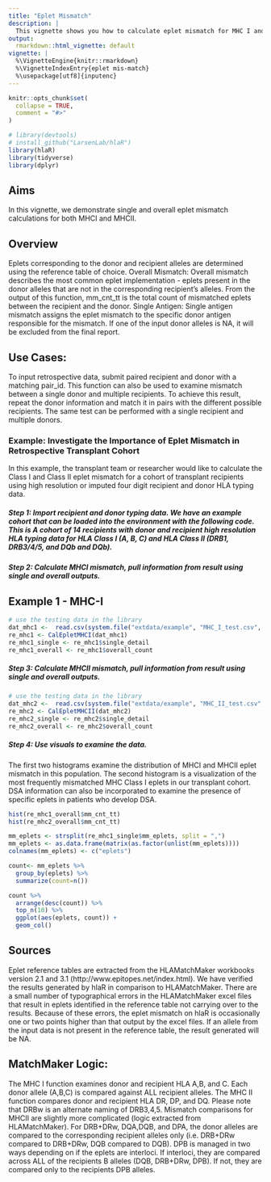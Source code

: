 ```yaml
---
title: "Eplet Mismatch"
description: |
  This vignette shows you how to calculate eplet mismatch for MHC I and II
output:
  rmarkdown::html_vignette: default
vignette: |
  %\VignetteEngine{knitr::rmarkdown}
  %\VignetteIndexEntry{eplet mis-match}
  %\usepackage[utf8]{inputenc}
---
```


```r
knitr::opts_chunk$set(
  collapse = TRUE,
  comment = "#>"
)
```

```r
# library(devtools)
# install_github("LarsenLab/hlaR")
library(hlaR)
library(tidyverse)
library(dplyr)
```

## Aims
In this vignette, we demonstrate single and overall eplet mismatch calculations for both MHCI and MHCII. 

## Overview
Eplets corresponding to the donor and recipient alleles are determined using the reference table of choice. 
Overall Mismatch: 
Overall mismatch describes the most common eplet implementation - eplets present in the donor alleles that are not in the corresponding recipient's alleles. From the output of this function, mm_cnt_tt is the total count of mismatched eplets between the recipient and the donor. 
Single Antigen:
Single antigen mismatch assigns the eplet mismatch to the specific donor antigen responsible for the mismatch. If one of the input donor alleles is NA, it will be excluded from the final report. 

## Use Cases: 
 To input retrospective data, submit paired recipient and donor with a matching pair_id. This function can also be used to examine mismatch between a single donor and multiple recipients. To achieve this result, repeat the donor information and match it in pairs with the different possible recipients. The same test can be performed with a single recipient and multiple donors. 

### Example: Investigate the Importance of Eplet Mismatch in Retrospective Transplant Cohort 
In this example, the transplant team or researcher would like to calculate the Class I and Class II eplet mismatch for a cohort of transplant recipients using high resolution or imputed four digit recipient and donor HLA typing data.

##### Step 1: Import recipient and donor typing data. We have an example cohort that can be loaded into the environment with the following code. This is  A cohort of 14 recipients with donor and recipient high resolution HLA typing data for HLA Class I (A, B, C) and HLA Class II (DRB1, DRB3/4/5, and DQb and DQb).

##### Step 2: Calculate MHCI mismatch, pull information from result using single and overall outputs. 

## Example 1 - MHC-I
```r
# use the testing data in the library
dat_mhc1 <-  read.csv(system.file("extdata/example", "MHC_I_test.csv", package = "hlaR"), sep = ",", header = TRUE) 
re_mhc1 <- CalEpletMHCI(dat_mhc1)
re_mhc1_single <- re_mhc1$single_detail
re_mhc1_overall <- re_mhc1$overall_count
```

##### Step 3: Calculate MHCII mismatch, pull information from result using single and overall outputs. 

```r
# use the testing data in the library
dat_mhc2 <-  read.csv(system.file("extdata/example", "MHC_II_test.csv", package = "hlaR"), sep = ",", header = TRUE) 
re_mhc2 <- CalEpletMHCII(dat_mhc2)
re_mhc2_single <- re_mhc2$single_detail
re_mhc2_overall <- re_mhc2$overall_count
```

##### Step 4: Use visuals to examine the data. 
The first two histograms examine the distribution of MHCI and MHCII eplet mismatch in this population. The second histogram is a visualization of the most frequently mismatched MHC Class I eplets in our transplant cohort. DSA information can also be incorporated to examine the presence of specific eplets in patients who develop DSA. 

```r
hist(re_mhc1_overall$mm_cnt_tt)
hist(re_mhc2_overall$mm_cnt_tt)

mm_eplets <- strsplit(re_mhc1_single$mm_eplets, split = ",")
mm_eplets <- as.data.frame(matrix(as.factor(unlist(mm_eplets))))
colnames(mm_eplets) <- c("eplets")

count<- mm_eplets %>%
  group_by(eplets) %>%
  summarize(count=n())

count %>%
  arrange(desc(count)) %>%
  top_n(10) %>%
  ggplot(aes(eplets, count)) +
  geom_col()

```

## Sources
Eplet reference tables are extracted from the HLAMatchMaker workbooks version 2.1 and 3.1 (http://www.epitopes.net/index.html). We have verified the results generated by hlaR in comparison to HLAMatchMaker. There are a small number of typographical errors in the HLAMatchMaker excel files that result in eplets identified in the reference table not carrying over to the results. Because of these errors, the eplet mismatch on hlaR is occasionally one or two points higher than that output by the excel files. If an allele from the input data is not present in the reference table, the result generated will be NA. 

## MatchMaker Logic: 
The MHC I function examines donor and recipient HLA A,B, and C. Each donor allele (A,B,C) is compared against ALL recipient alleles. The MHC II function compares donor and recipient HLA DR, DP, and DQ. Please note that DRBw is an alternate naming of DRB3,4,5. Mismatch comparisons for MHCII are slightly more complicated (logic extracted from HLAMatchMaker). For DRB+DRw, DQA,DQB, and DPA, the donor alleles are compared to the corresponding recipient alleles only (i.e. DRB+DRw compared to DRB+DRw, DQB compared to DQB). DPB is managed in two ways depending on if the eplets are interloci. If interloci, they are compared across ALL of the recipients B alleles (DQB, DRB+DRw, DPB). If not, they are compared only to the recipients DPB alleles. 
